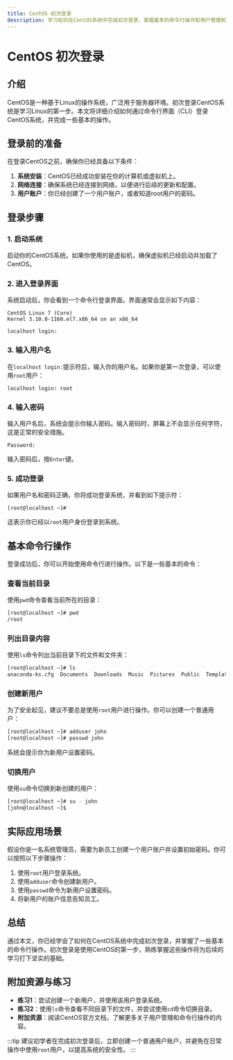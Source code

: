 ```yaml
---
title: CentOS 初次登录
description: 学习如何在CentOS系统中完成初次登录，掌握基本的命令行操作和用户管理知识。
---
```


# CentOS 初次登录

## 介绍

CentOS是一种基于Linux的操作系统，广泛用于服务器环境。初次登录CentOS系统是学习Linux的第一步。本文将详细介绍如何通过命令行界面（CLI）登录CentOS系统，并完成一些基本的操作。

## 登录前的准备

在登录CentOS之前，确保你已经具备以下条件：

1. **系统安装**：CentOS已经成功安装在你的计算机或虚拟机上。
2. **网络连接**：确保系统已经连接到网络，以便进行后续的更新和配置。
3. **用户账户**：你已经创建了一个用户账户，或者知道root用户的密码。

## 登录步骤

### 1. 启动系统

启动你的CentOS系统。如果你使用的是虚拟机，确保虚拟机已经启动并加载了CentOS。

### 2. 进入登录界面

系统启动后，你会看到一个命令行登录界面。界面通常会显示如下内容：

```
CentOS Linux 7 (Core)
Kernel 3.10.0-1160.el7.x86_64 on an x86_64

localhost login:
```

### 3. 输入用户名

在`localhost login:`提示符后，输入你的用户名。如果你是第一次登录，可以使用`root`用户：

```
localhost login: root
```

### 4. 输入密码

输入用户名后，系统会提示你输入密码。输入密码时，屏幕上不会显示任何字符，这是正常的安全措施。

```
Password:
```

输入密码后，按`Enter`键。

### 5. 成功登录

如果用户名和密码正确，你将成功登录系统，并看到如下提示符：

```
[root@localhost ~]#
```

这表示你已经以`root`用户身份登录到系统。

## 基本命令行操作

登录成功后，你可以开始使用命令行进行操作。以下是一些基本的命令：

### 查看当前目录

使用`pwd`命令查看当前所在的目录：

```bash
[root@localhost ~]# pwd
/root
```

### 列出目录内容

使用`ls`命令列出当前目录下的文件和文件夹：

```bash
[root@localhost ~]# ls
anaconda-ks.cfg  Documents  Downloads  Music  Pictures  Public  Templates  Videos
```

### 创建新用户

为了安全起见，建议不要总是使用`root`用户进行操作。你可以创建一个普通用户：

```bash
[root@localhost ~]# adduser john
[root@localhost ~]# passwd john
```

系统会提示你为新用户设置密码。

### 切换用户

使用`su`命令切换到新创建的用户：

```bash
[root@localhost ~]# su - john
[john@localhost ~]$
```

## 实际应用场景

假设你是一名系统管理员，需要为新员工创建一个用户账户并设置初始密码。你可以按照以下步骤操作：

1. 使用`root`用户登录系统。
2. 使用`adduser`命令创建新用户。
3. 使用`passwd`命令为新用户设置密码。
4. 将新用户的账户信息告知员工。

## 总结

通过本文，你已经学会了如何在CentOS系统中完成初次登录，并掌握了一些基本的命令行操作。初次登录是使用CentOS的第一步，熟练掌握这些操作将为后续的学习打下坚实的基础。

## 附加资源与练习

- **练习1**：尝试创建一个新用户，并使用该用户登录系统。
- **练习2**：使用`ls`命令查看不同目录下的文件，并尝试使用`cd`命令切换目录。
- **附加资源**：阅读CentOS官方文档，了解更多关于用户管理和命令行操作的内容。

:::tip
建议初学者在完成初次登录后，立即创建一个普通用户账户，并避免在日常操作中使用`root`用户，以提高系统的安全性。
:::